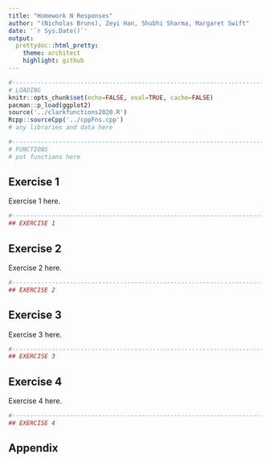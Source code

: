 ```yaml
---
title: "Homework N Responses"
author: "(Nicholas Bruns), Zeyi Han, Shubhi Sharma, Margaret Swift"
date: '`r Sys.Date()`'
output:
  prettydoc::html_pretty:
    theme: architect
    highlight: github
---
```


```r
#----------------------------------------------------------------------------
# LOADING
knitr::opts_chunk$set(echo=FALSE, eval=TRUE, cache=FALSE)
pacman::p_load(ggplot2)
source('../clarkfunctions2020.R')
Rcpp::sourceCpp('../cppFns.cpp')
# any libraries and data here

#----------------------------------------------------------------------------
# FUNCTIONS
# put functions here

```


## Exercise 1 {#q1}

Exercise 1 here.

```r
#----------------------------------------------------------------------------
## EXERCISE 1

```


## Exercise 2 {#q2}

Exercise 2 here.

```r
#----------------------------------------------------------------------------
## EXERCISE 2

```


## Exercise 3 {#q3}

Exercise 3 here.

```r
#----------------------------------------------------------------------------
## EXERCISE 3

```


## Exercise 4 {#q4}

Exercise 4 here.

```r
#----------------------------------------------------------------------------
## EXERCISE 4

```


## Appendix {#appendix}

```r
```



